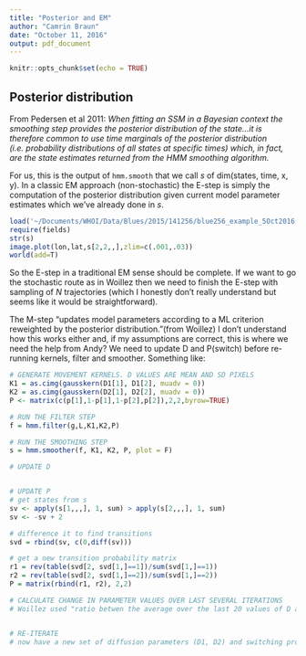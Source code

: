 ```yaml
---
title: "Posterior and EM"
author: "Camrin Braun"
date: "October 11, 2016"
output: pdf_document
---
```


```r
knitr::opts_chunk$set(echo = TRUE)
```

## Posterior distribution

From Pedersen et al 2011:
*When fitting an SSM in a Bayesian context the smoothing step provides the posterior distribution of the state...it is therefore common to use time marginals of the posterior distribution (i.e. probability distributions of all states at specific times) which, in fact, are the state estimates returned from the HMM smoothing algorithm.*

For us, this is the output of `hmm.smooth` that we call *s* of dim(states, time, x, y). In a classic EM approach (non-stochastic) the E-step is simply the computation of the posterior distribution given current model parameter estimates which we've already done in *s*. 
```r
load('~/Documents/WHOI/Data/Blues/2015/141256/blue256_example_5Oct2016.RData')
require(fields)
str(s)
image.plot(lon,lat,s[2,2,,],zlim=c(.001,.03))
world(add=T)
```
So the E-step in a traditional EM sense should be complete. If we want to go the stochastic route as in Woillez then we need to finish the E-step with sampling of *N* trajectories (which I honestly don't really understand but seems like it would be straightforward).

The M-step "updates model parameters according to a ML criterion reweighted by the posterior distribution."(from Woillez) I don't understand how this works either and, if my assumptions are correct, this is where we need the help from Andy? We need to update D and P(switch) before re-running kernels, filter and smoother. Something like:

```r
# GENERATE MOVEMENT KERNELS. D VALUES ARE MEAN AND SD PIXELS
K1 = as.cimg(gausskern(D1[1], D1[2], muadv = 0))
K2 = as.cimg(gausskern(D2[1], D2[2], muadv = 0))
P <- matrix(c(p[1],1-p[1],1-p[2],p[2]),2,2,byrow=TRUE)

# RUN THE FILTER STEP
f = hmm.filter(g,L,K1,K2,P)

# RUN THE SMOOTHING STEP
s = hmm.smoother(f, K1, K2, P, plot = F)

# UPDATE D


# UPDATE P
# get states from s
sv <- apply(s[1,,,], 1, sum) > apply(s[2,,,], 1, sum)
sv <- -sv + 2

# difference it to find transitions
svd = rbind(sv, c(0,diff(sv)))

# get a new transition probability matrix
r1 = rev(table(svd[2, svd[1,]==1])/sum(svd[1,]==1))
r2 = rev(table(svd[2, svd[1,]==2])/sum(svd[1,]==2))
P = matrix(rbind(r1, r2), 2,2)

# CALCULATE CHANGE IN PARAMETER VALUES OVER LAST SEVERAL ITERATIONS
# Woillez used "ratio betwen the average over the last 20 values of D and the new value of D below 1%"


# RE-ITERATE
# now have a new set of diffusion parameters (D1, D2) and switching probability (P) and we can iterate until we cross some threshold of change in parameters

```

